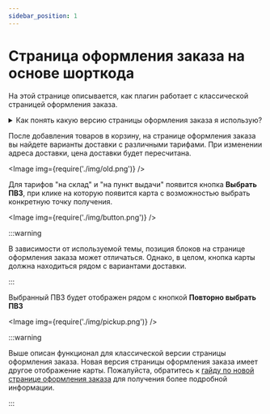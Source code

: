 ```yaml
---
sidebar_position: 1
---
```


# Страница оформления заказа на основе шорткода

На этой странице описывается, как плагин работает с классической страницей оформления заказа.

<details>
    <summary>Как понять какую версию страницы оформления заказа я использую?</summary>

    Вы можете проверить тип страницы оформления заказа в панели администратора.
    Смотрите наш [гайд](./checkout-versions.mdx) для более подробной информации.

</details>

После добавления товаров в корзину, на странице оформления заказа вы найдете варианты доставки с различными тарифами.
При изменении адреса доставки, цена доставки будет пересчитана.

<Image img={require('./img/old.png')} />

Для тарифов "на склад" и "на пункт выдачи" появится кнопка **Выбрать ПВЗ**, при клике на которую появится карта с
возможностью выбрать конкретную точку получения.

<Image img={require('./img/button.png')} />

:::warning

В зависимости от используемой темы, позиция блоков на странице оформления заказа может отличаться.
Однако, в целом, кнопка карты должна находиться рядом с вариантами доставки.

:::

Выбранный ПВЗ будет отображен рядом с кнопкой **Повторно выбрать ПВЗ**

<Image img={require('./img/pickup.png')} />

:::warning

Выше описан функционал для классической версии страницы оформления заказа.
Новая версия страницы оформления заказа имеет другое отображение карты.
Пожалуйста, обратитесь к [гайду по новой странице оформления заказа](./new-checkout.mdx) для получения более подробной
информации.

:::
